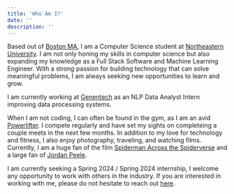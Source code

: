 ```yaml
---
title: 'Who Am I?'
date: ''
description: ''
---
```


Based out of [Boston MA](https://www.boston.gov/), I am a Computer Science student at [Northeastern University](https://www.northeastern.edu/). I am not only honing my skills in computer science but also expanding my knowledge as a Full Stack Software and Machine Learning Engineer. With a strong passion for building technology that can solve meaningful problems, I am always seeking new opportunities to learn and grow.

I am currently working at [Genentech](https://www.gene.com/) as an NLP Data Analyst Intern improving data processing systems.

When I am not coding, I can often be found in the gym, as I am an avid [Powerlifter](https://www.openpowerlifting.org/u/davidoduneye). I compete regularly and have set my sights on completeing a couple meets in the next few months. In addition to my love for technology and fitness, I also enjoy photography, traveling, and watching films. Currently, I am a huge fan of the film [Spiderman Across the Spiderverse](https://www.imdb.com/title/tt9362722/) and a large fan of [Jordan Peele](https://www.imdb.com/name/nm1443502/). 

I am currently seeking a Spring 2024 / Spring 2024 internship, I welcome any opportunity to work with others in the industry. If you are interested in working with me, please do not hesitate to reach out [here](davidoduneye1@gmail.com).